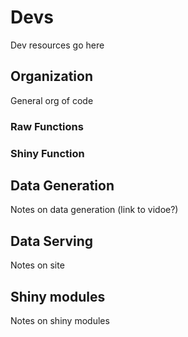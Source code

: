 # Devs
Dev resources go here

## Organization
General org of code
  
### Raw Functions

### Shiny Function
  
## Data Generation
Notes on data generation (link to vidoe?)
  
## Data Serving
Notes on site
  
## Shiny modules
Notes on shiny modules
  
